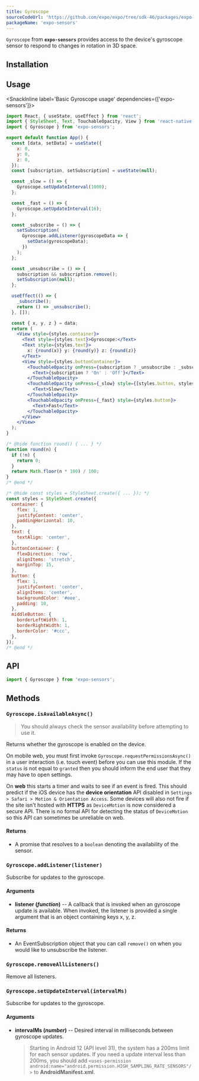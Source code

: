 ```yaml
---
title: Gyroscope
sourceCodeUrl: 'https://github.com/expo/expo/tree/sdk-46/packages/expo-sensors'
packageName: 'expo-sensors'
---
```



`Gyroscope` from **`expo-sensors`** provides access to the device's gyroscope sensor to respond to changes in rotation in 3D space.

<PlatformsSection android emulator ios web />

## Installation

<APIInstallSection />

## Usage

<SnackInline label='Basic Gyroscope usage' dependencies={['expo-sensors']}>

```jsx
import React, { useState, useEffect } from 'react';
import { StyleSheet, Text, TouchableOpacity, View } from 'react-native';
import { Gyroscope } from 'expo-sensors';

export default function App() {
  const [data, setData] = useState({
    x: 0,
    y: 0,
    z: 0,
  });
  const [subscription, setSubscription] = useState(null);

  const _slow = () => {
    Gyroscope.setUpdateInterval(1000);
  };

  const _fast = () => {
    Gyroscope.setUpdateInterval(16);
  };

  const _subscribe = () => {
    setSubscription(
      Gyroscope.addListener(gyroscopeData => {
        setData(gyroscopeData);
      })
    );
  };

  const _unsubscribe = () => {
    subscription && subscription.remove();
    setSubscription(null);
  };

  useEffect(() => {
    _subscribe();
    return () => _unsubscribe();
  }, []);

  const { x, y, z } = data;
  return (
    <View style={styles.container}>
      <Text style={styles.text}>Gyroscope:</Text>
      <Text style={styles.text}>
        x: {round(x)} y: {round(y)} z: {round(z)}
      </Text>
      <View style={styles.buttonContainer}>
        <TouchableOpacity onPress={subscription ? _unsubscribe : _subscribe} style={styles.button}>
          <Text>{subscription ? 'On' : 'Off'}</Text>
        </TouchableOpacity>
        <TouchableOpacity onPress={_slow} style={[styles.button, styles.middleButton]}>
          <Text>Slow</Text>
        </TouchableOpacity>
        <TouchableOpacity onPress={_fast} style={styles.button}>
          <Text>Fast</Text>
        </TouchableOpacity>
      </View>
    </View>
  );
}

/* @hide function round() { ... } */
function round(n) {
  if (!n) {
    return 0;
  }
  return Math.floor(n * 100) / 100;
}
/* @end */

/* @hide const styles = StyleSheet.create({ ... }); */
const styles = StyleSheet.create({
  container: {
    flex: 1,
    justifyContent: 'center',
    paddingHorizontal: 10,
  },
  text: {
    textAlign: 'center',
  },
  buttonContainer: {
    flexDirection: 'row',
    alignItems: 'stretch',
    marginTop: 15,
  },
  button: {
    flex: 1,
    justifyContent: 'center',
    alignItems: 'center',
    backgroundColor: '#eee',
    padding: 10,
  },
  middleButton: {
    borderLeftWidth: 1,
    borderRightWidth: 1,
    borderColor: '#ccc',
  },
});
/* @end */
```

</SnackInline>

## API

```js
import { Gyroscope } from 'expo-sensors';
```

## Methods

### `Gyroscope.isAvailableAsync()`

> You should always check the sensor availability before attempting to use it.

Returns whether the gyroscope is enabled on the device.

On mobile web, you must first invoke `Gyroscope.requestPermissionsAsync()` in a user interaction (i.e. touch event) before you can use this module. If the `status` is not equal to `granted` then you should inform the end user that they may have to open settings.

On **web** this starts a timer and waits to see if an event is fired. This should predict if the iOS device has the **device orientation** API disabled in `Settings > Safari > Motion & Orientation Access`. Some devices will also not fire if the site isn't hosted with **HTTPS** as `DeviceMotion` is now considered a secure API. There is no formal API for detecting the status of `DeviceMotion` so this API can sometimes be unreliable on web.

#### Returns

- A promise that resolves to a `boolean` denoting the availability of the sensor.

### `Gyroscope.addListener(listener)`

Subscribe for updates to the gyroscope.

#### Arguments

- **listener (_function_)** -- A callback that is invoked when an gyroscope update is available. When invoked, the listener is provided a single argument that is an object containing keys x, y, z.

#### Returns

- An EventSubscription object that you can call `remove()` on when you would like to unsubscribe the listener.

### `Gyroscope.removeAllListeners()`

Remove all listeners.

### `Gyroscope.setUpdateInterval(intervalMs)`

Subscribe for updates to the gyroscope.

#### Arguments

- **intervalMs (_number_)** -- Desired interval in milliseconds between gyroscope updates.

  > Starting in Android 12 (API level 31), the system has a 200ms limit for each sensor updates. If you need a update interval less than 200ms, you should add `<uses-permission android:name="android.permission.HIGH_SAMPLING_RATE_SENSORS"/>` to **AndroidManifest.xml**.
